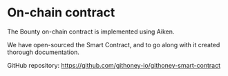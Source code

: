 # On-chain contract

The Bounty on-chain contract is implemented using Aiken.

We have open-sourced the Smart Contract, and to go along with it created thorough documentation.

GitHub repository: https://github.com/githoney-io/githoney-smart-contract
